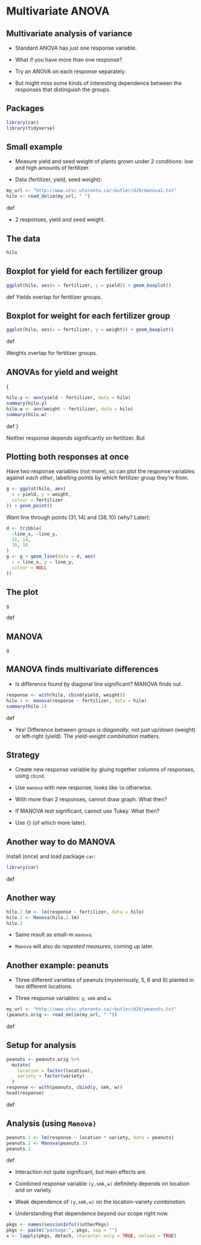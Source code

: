 
# Multivariate ANOVA

## Multivariate analysis of variance


* Standard ANOVA has just one response variable.

* What if you have more than one response?

* Try an ANOVA on each response separately.

* But might miss some kinds of interesting dependence between the responses that distinguish the groups.



## Packages
```r
library(car)
library(tidyverse)
```

   


## Small example


* Measure yield and seed weight of plants grown under 2 conditions: low and high amounts of fertilizer.

* Data (fertilizer, yield, seed weight):
```r
my_url <- "http://www.utsc.utoronto.ca/~butler/d29/manova1.txt"
hilo <- read_delim(my_url, " ")
```
def 

* 2 responses, yield and seed weight.



## The data
```r
hilo
```

   


## Boxplot for yield for each fertilizer group
```r
ggplot(hilo, aes(x = fertilizer, y = yield)) + geom_boxplot()
```
def 
Yields overlap for fertilizer groups.


## Boxplot for weight for each fertilizer group
```r
ggplot(hilo, aes(x = fertilizer, y = weight)) + geom_boxplot()
```
def 

Weights overlap for fertilizer groups.


## ANOVAs for yield and weight

{\small
```r
hilo.y <- aov(yield ~ fertilizer, data = hilo)
summary(hilo.y)
hilo.w <- aov(weight ~ fertilizer, data = hilo)
summary(hilo.w)
```
def 
}

Neither response depends significantly on fertilizer. But\ldots


## Plotting both responses at once

Have two response variables (not more), so can plot the
response variables against *each other*, labelling points by
which fertilizer group they're from.

```r
g <- ggplot(hilo, aes(
  x = yield, y = weight,
  colour = fertilizer
)) + geom_point()
```

 

Want line through points $(31,14)$ and $(38,10)$ (why? Later):

```r
d <- tribble(
  ~line_x, ~line_y,
  31, 14,
  38, 10
)
g <- g + geom_line(data = d, aes(
  x = line_x, y = line_y,
  colour = NULL
))
```

 

\begin{small}
Fitting regression line through points in `d`. 
Adding to previous `ggplot`, so `geom_smooth` 
inherits `colour` from first one. This data frame has
no `fertilizer` (previous `colour`), so have to unset.
\end{small}


## The plot
```r
g
```
def 


## MANOVA
```r
g
```

   

\begin{small}


* High-fertilizer plants have both yield and weight high.

* True even though no sig difference in yield or weight individually.

* Drew line separating highs from lows on plot.

\end{small}


## MANOVA finds multivariate differences


* Is difference found by diagonal line significant? MANOVA finds out.
```r
response <- with(hilo, cbind(yield, weight))
hilo.1 <- manova(response ~ fertilizer, data = hilo)
summary(hilo.1)
```
def 

* Yes! Difference between groups is *diagonally*, not just up/down
(weight) or left-right (yield). The *yield-weight combination* matters.




## Strategy



* Create new response variable by gluing together columns of
responses, using `cbind`.

* Use `manova` with new response, looks like `lm` otherwise.

* With more than 2 responses, cannot draw graph. What then?

* If MANOVA test significant, cannot use Tukey. What then?

* Use {\em discriminant analysis} (of which more later).




## Another way to do MANOVA
Install (once) and load package `car`:
```r
library(car)
```
def 


## Another way\ldots

```r
hilo.2.lm <- lm(response ~ fertilizer, data = hilo)
hilo.2 <- Manova(hilo.2.lm)
hilo.2
```

   


* Same result as small-m `manova`.

* `Manova` will also do *repeated measures*, coming up
later.




## Another example: peanuts


*  Three different varieties
of peanuts (mysteriously, 5, 6 and 8) planted in two different
locations.

* Three response variables: `y`, `smk` and
`w`.

```r
my_url <- "http://www.utsc.utoronto.ca/~butler/d29/peanuts.txt"
(peanuts.orig <- read_delim(my_url, " "))
```
def 


## Setup for analysis

```r
peanuts <- peanuts.orig %>%
  mutate(
    location = factor(location),
    variety = factor(variety)
  )
response <- with(peanuts, cbind(y, smk, w))
head(response)
```
def 


## Analysis (using `Manova)`

```r
peanuts.1 <- lm(response ~ location * variety, data = peanuts)
peanuts.2 <- Manova(peanuts.1)
peanuts.2
```
def 



* Interaction not quite significant, but main effects are.

* Combined response variable `(y,smk,w)` definitely depends
on location and on variety

* Weak dependence of `(y,smk,w)` on the location-variety *combination.*

* Understanding that dependence beyond our scope right now.


```r
pkgs <- names(sessionInfo()$otherPkgs)
pkgs <- paste("package:", pkgs, sep = "")
x <- lapply(pkgs, detach, character.only = TRUE, unload = TRUE)
```

   


